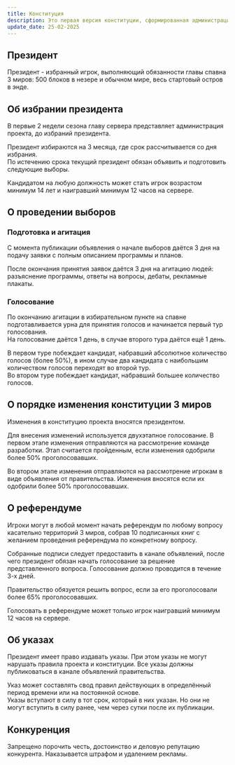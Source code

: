 ```yaml
---
title: Конституция
description: Это первая версия конституции, сформированная администрацией проекта как основополагающая. Конституция обновляется президентом по результатам выставляемого им голосования за изменения.
update_date: 25-02-2025
---
```

## Президент
Президент - избранный игрок, выполняющий обязанности главы спавна 3 миров: 500 блоков в незере и обычном мире, весь стартовый остров в энде.
## Об избрании президента
В первые 2 недели сезона главу сервера представляет администрация проекта, до избраний президента.

Президент избираются на 3 месяца, где срок рассчитывается со дня избрания.
<br/>По истечению срока текущий президент обязан объявить и подготовить следующие выборы.

Кандидатом на любую должность может стать игрок возрастом минимум 14 лет и наигравший минимум 12 часов на сервере.
## О проведении выборов
### Подготовка и агитация
С момента публикации объявления о начале выборов даётся 3 дня на подачу заявки с полным описанием программы и планов.

После окончания принятия заявок даётся 3 дня на агитацию людей: разъяснение программы, ответы на вопросы, дебаты, рекламные плакаты.
### Голосование
По окончанию агитации в избирательном пункте на спавне подготавливается урна для принятия голосов и начинается первый тур голосования.
<br/>На голосование даётся 1 день, в случае второго тура даётся ещё 1 день.

В первом туре побеждает кандидат, набравший абсолютное количество голосов (более 50%), в ином случае два кандидата с наибольшим количеством голосов переходят во второй тур.
<br/>Во втором туре побеждает кандидат, набравший большее количество голосов.

## О порядке изменения конституции 3 миров
Изменения в конституцию проекта вносятся президентом.

Для внесения изменений используется двухэтапное голосование. В первом этапе изменения отправляются на рассмотрение команде разработки. Этап считается пройденным, если изменения одобрили более 50% проголосовавших.

Во втором этапе изменения отправляются на рассмотрение игрокам в виде объявления от правительства. Изменения вносятся если их одобрили более 50% проголосовавших.
## О референдуме
Игроки могут в любой момент начать референдум по любому вопросу касательно территорий 3 миров, собрав 10 подписанных книг с желанием проведения референдума по конкретному вопросу.

Собранные подписи следует предоставить в канале объявлений, после чего президент обязан начать голосование за решение представленного вопроса. Голосование должно проводится в течение 3-х дней.

Правительство обязуется решить вопрос, если за его проголосовали более 65% проголосовавших.

Голосовать в референдуме может только игрок наигравший минимум 12 часов на сервере.
## Об указах
Президент имеет право издавать указы. При этом указы не могут нарушать правила проекта и конституции. Все указы должны публиковаться в канале объявлений правительства.

Указ может составлять свод правил действующих в определённый период времени или на постоянной основе.
<br/>Указы вступают в силу в тот срок, который в них указан. Но они не могут вступить в силу ранее, чем через сутки после их публикации.
## Конкуренция
Запрещено порочить честь, достоинство и деловую репутацию конкурента.
Наказывается штрафом и удалением рекламы.
